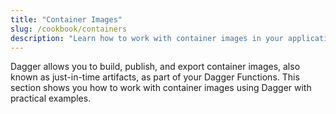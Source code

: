 ```yaml
---
title: "Container Images"
slug: /cookbook/containers
description: "Learn how to work with container images in your applications using Dagger with practical examples."
---
```



Dagger allows you to build, publish, and export container images, also known as just-in-time artifacts, as part of your Dagger Functions. This section shows you how to work with container images using Dagger with practical examples.

<PublishPrivateRegistry />

<PublishPrivateRegistryMultiple />

<LoadContainerImageToHost />

<ExportContainerImageToHost />

<SetEnvVar />
